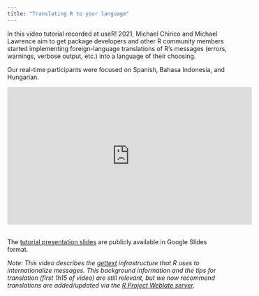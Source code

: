 ```yaml
---
title: "Translating R to your language"
---
```


In this video tutorial recorded at useR! 2021, Michael Chirico and Michael Lawrence aim to get package developers and other R community members started implementing foreign-language translations of R's messages (errors, warnings, verbose output, etc.) into a language of their choosing.

Our real-time participants were focused on Spanish, Bahasa Indonesia, and Hungarian.

<iframe width="560" height="315" src="https://www.youtube-nocookie.com/embed/S3Qhqf9u6ao" title="Translating R to your language" frameborder="0" allow="accelerometer; autoplay; clipboard-write; encrypted-media; gyroscope; picture-in-picture" allowfullscreen>

</iframe>

<br> The [tutorial presentation slides](https://docs.google.com/presentation/d/16700QHu2YbqK0zCukscSqBOUtTMBAxsa_U7xEUWbT8o/edit#slide=id.p) are publicly available in Google Slides format.

*Note: This video describes the [gettext](https://www.gnu.org/software/gettext/) infrastructure that R uses to internationalize messages. This background information and the tips for translation (first 1h15 of video) are still relevant, but we now recommend translations are added/updated via the [R Project Weblate server](https://translate.rx.studio/projects/r-project/).*
